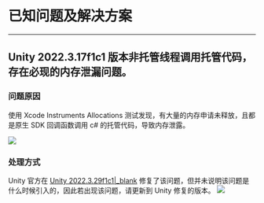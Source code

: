 # 已知问题及解决方案

- - -

## Unity 2022.3.17f1c1 版本非托管线程调用托管代码，存在必现的内存泄漏问题。

### 问题原因
使用 Xcode Instruments Allocations 测试发现，有大量的内存申请未释放，且都是原生 SDK 回调函数调用 c# 的托管代码，导致内存泄露。

![](/Pics/Express/known_issues_and_solutions_u3d1.jpeg)

### 处理方式

Unity 官方在 [Unity 2022.3.29f1c1\|_blank](https://unity.com/cn/releases/editor/whats-new/2022.3.29) 修复了该问题，但并未说明该问题是什么时候引入的，因此若出现该问题，请更新到 Unity 修复的版本。
![](/Pics/Express/known_issues_and_solutions_u3d2.jpeg)
